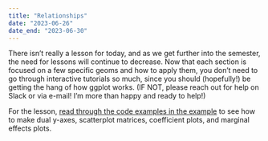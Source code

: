 ```yaml
---
title: "Relationships"
date: "2023-06-26"
date_end: "2023-06-30"
---
```


There isn't really a lesson for today, and as we get further into the semester, the need for lessons will continue to decrease. Now that each section is focused on a few specific geoms and how to apply them, you don't need to go through interactive tutorials so much, since you should (hopefully!) be getting the hang of how ggplot works. (IF NOT, please reach out for help on Slack or via e-mail! I'm more than happy and ready to help!)

For the lesson, [read through the code examples in the example](/example/07-example/) to see how to make dual y-axes, scatterplot matrices, coefficient plots, and marginal effects plots.

